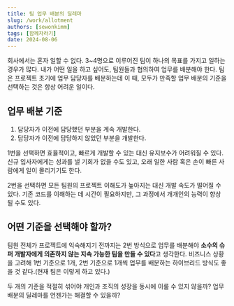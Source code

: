 ```yaml
---
title: 팀 업무 배분의 딜레마
slug: /work/allotment
authors: [sewonkimm]
tags: [함께자라기]
date: 2024-08-06
---
```


회사에서는 혼자 일할 수 없다.
3~4명으로 이루어진 팀이 하나의 목표를 가지고 일하는 경우가 많다.
내가 어떤 일을 하고 싶어도, 팀원들과 협의하여 업무를 배분해야 한다.
팀은 프로젝트 초기에 업무 담당자를 배분하는데 이 때, 모두가 만족할 업무 배분의 기준을 선택하는 것은 항상 어려운 일이다.

## 업무 배분 기준

1. 담당자가 이전에 담당했던 부분을 계속 개발한다.
2. 담당자가 이전에 담당하지 않았던 부분을 개발한다.

<!--truncate-->

1번을 선택하면 효율적이고, 빠르게 개발할 수 있는 대신 유지보수가 어려워질 수 있다.
신규 입사자에게는 성과를 낼 기회가 없을 수도 있고, 오래 일한 사람 혹은 손이 빠른 사람에게 일이 몰리기기도 한다.

2번을 선택하면 모든 팀원의 프로젝트 이해도가 높아지는 대신 개발 속도가 떨어질 수 있다.
기존 코드를 이해하는 데 시간이 필요하지만, 그 과정에서 개개인의 능력이 향상 될 수도 있다.

## 어떤 기준을 선택해야 할까?

팀원 전체가 프로젝트에 익숙해지기 전까지는 2번 방식으로 업무를 배분해야 **소수의 슈퍼 개발자에게 의존하지 않는 지속 가능한 팀을 만들 수 있다**고 생각한다.
비즈니스 상황을 고려해 1번 기준으로 1개, 2번 기준으로 1개씩 업무를 배분하는 하이브리드 방식도 좋을 것 같다.(현재 팀은 이렇게 하고 있다.)

두 개의 기준을 적절히 섞어야 개인과 조직의 성장을 동시에 이룰 수 있지 않을까?
업무 배분의 딜레마를 언젠가는 해결할 수 있을까?

